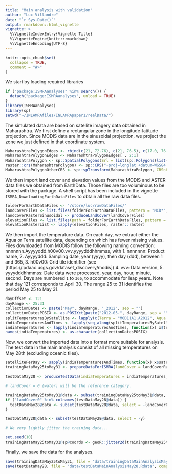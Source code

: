 ```yaml
---
title: "Main analysis with validation"
author: "Luc Villandre"
date: "`r Sys.Date()`"
output: rmarkdown::html_vignette
vignette: >
  %\VignetteIndexEntry{Vignette Title}
  %\VignetteEngine{knitr::rmarkdown}
  %\VignetteEncoding{UTF-8}
---
```


```r
knitr::opts_chunk$set(
  collapse = TRUE,
  comment = "#>"
)
```
We start by loading required libraries
```r
if ("package:ISMRAanalyses" %in% search()) {
  detach("package:ISMRAanalyses", unload = TRUE)
}
library(ISMRAanalyses)
library(sp)
setwd("~/INLAMRAfiles/INLAMRApaper1/realData/")
```
The simulated data are based on satellite imagery data obtained in Maharashtra. We first define a rectangular zone in the longitude-latitude projection. Since MODIS data are in the sinusoidal projection, we project the zone we just defined in that coordinate system.
```r
MaharashtraPolygonEdges <- rbind(c(21, 72.76), c(21, 76.5), c(17.0, 76.5), c(17.0, 72.6), c(21, 72.6))
MaharashtraPolygonEdges <- MaharashtraPolygonEdges[ , 2:1]
MaharashtraPolygon <- sp::SpatialPolygons(Srl = list(sp::Polygons(list(sp::Polygon(coords = MaharashtraPolygonEdges)), ID = "Mumbai")))
raster::crs(MaharashtraPolygon) <- sp::CRS("+proj=longlat +datum=WGS84 +no_defs +ellps=WGS84 +towgs84=0,0,0")
MaharashtraPolygonOtherCRS <- sp::spTransform(MaharashtraPolygon, CRSobj = sp::CRS("+proj=sinu +lon_0=0 +x_0=0 +y_0=0 +R=6371007.181 +units=m +no_defs"))
```
We then import land cover and elevation values from the MODIS and ASTER data files we obtained from EarthData. Those files are too voluminous to be stored with the package. A shell script has been included in the vignette `ISMRA_DownloadingEarthDataFiles` to obtain all the raw data files.
```r
folderForEarthDataFiles <- "/store/luc/rawDataFiles/"
landCoverFiles <- list.files(folderForEarthDataFiles, pattern = "MCD*", full.names = TRUE)
landCoverRasterSinusoidal <- produceLandCover(landCoverFiles)
elevationFiles <- list.files(path = folderForEarthDataFiles, pattern = "*dem.tif", full.names = TRUE)
elevationRasterList <- lapply(elevationFiles, raster::raster)
```
We then import the temperature data. On each day, we extract either the Aqua or Terra satellite data, depending on which has fewer missing values. Files downloaded from MODIS follow the following naming convention: nnnnnnn.Ayyyyddd.h00v00.vvv.yyyydddhhmmss, with
1. nnnnnnn: Product name,
2. Ayyyyddd: Sampling date, year (yyyy), then day (ddd), between 1 and 365,
3. h00v00: Grid tile identifier (see [https://lpdaac.usgs.gov/dataset_discovery/modis])
4. vvv: Data version,
5. yyyydddhhmmss: Date data were processed, year, day, hour, minute, second.
Days are numbered `1` to `366`, to accommodate for leap years. Note that day 121 corresponds to April 30. The range 25 to 31 identifies the period May 25 to May 31.
```r
dayOffset <- 121 
dayRange <- 25:31 
collectionDates <- paste("May", dayRange, "_2012", sep = "")
collectionDatesPOSIX <- as.POSIXct(paste("2012-05-", dayRange, sep = ""))
splitTemperaturesBySatellite <- lapply(c(Terra = "MOD11A1.A2012", Aqua = "MYD11A1.A2012"), FUN = listSDStoImport, rawDataFilesLocation = folderForEarthDataFiles, dayOffset = dayOffset, dayRange = dayRange, collectionDates = collectionDates)
indiaTemperaturesAndTimes <- lapply(seq_along(splitTemperaturesBySatellite$Aqua), FUN = funToGetDailyRastersAndSatelliteName, splitTemperaturesBySatellite = splitTemperaturesBySatellite, MaharashtraPolygonOtherCRS = MaharashtraPolygonOtherCRS)
indiaTemperatures <- lapply(indiaTemperaturesAndTimes, function(x) x$temperatureRaster)
names(indiaTemperatures) <- as.character(collectionDatesPOSIX)
```
Now, we convert the imported data into a format more suitable for analysis. The test data in the main analysis consist of all missing temperatures on May 28th (excluding oceanic tiles).
```r
satellitePerDay <- sapply(indiaTemperaturesAndTimes, function(x) x$satellite)
trainingDataMay25toMay31 <- prepareDataForISMRA(landCover = landCoverRasterSinusoidal, elevations = elevationRasterList, temperatures = indiaTemperatures, collectionDatesPOSIX = collectionDatesPOSIX, satelliteNamesVec = satellitePerDay)

testDataMay28 <- produceTestData(indiaTemperatures = indiaTemperatures, boundaryPolygon = MaharashtraPolygonOtherCRS, dayIndex = length(indiaTemperatures) - 3, satelliteNamesVec = satellitePerDay[[4]], landCover = landCoverRasterSinusoidal, elevation = elevationRasterList, collectionDatesPOSIX = collectionDatesPOSIX)

# landCover = 0 (water) will be the reference category.

trainingDataMay25toMay31@data <- subset(trainingDataMay25toMay31@data, select = -landCover0)
if ("landCover0" %in% colnames(testDataMay28@data)) {
  testDataMay28@data <- subset(testDataMay28@data, select = -landCover0)
}

testDataMay28@data <- subset(testDataMay28@data, select = -y)

# We very lightly jitter the training data...

set.seed(10)
trainingDataMay25toMay31@sp@coords <- geoR::jitter2d(trainingDataMay25toMay31@sp@coords, max = 0.00001)
```
Finally, we save the data for the analyses.
```r
save(trainingDataMay25toMay31, file = "data/trainingDataMainAnalysisMay25toMay31.Rdata", compress = TRUE)
save(testDataMay28, file = "data/testDataMainAnalysisMay28.Rdata", compress = TRUE)
```
